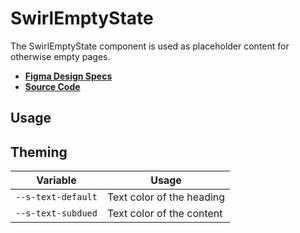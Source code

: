 
<Meta title="Components/SwirlEmptyState" />

# SwirlEmptyState

The SwirlEmptyState component is used as placeholder content for otherwise empty
pages.

- **[Figma Design Specs](https://www.figma.com/file/iRHiAFsHxnzux8gQ9EjlZe/Flip-Components?node-id=826%3A13398)**
- **[Source Code](https://github.com/flip-corp/swirl/tree/main/packages/swirl-components/src/components/swirl-empty-state)**

## Usage

<Canvas withSource="open">
  <Story id="components-swirlemptystate--swirl-empty-state" />
</Canvas>

<ArgsTable story="." />

## Theming

| Variable           | Usage                     |
| ------------------ | ------------------------- |
| `--s-text-default` | Text color of the heading |
| `--s-text-subdued` | Text color of the content |
